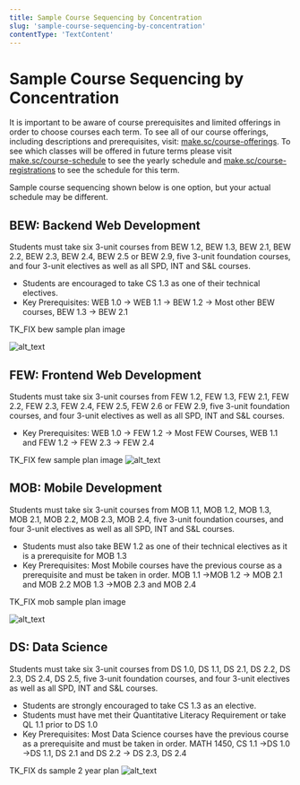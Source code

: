 ```yaml
---
title: Sample Course Sequencing by Concentration
slug: 'sample-course-sequencing-by-concentration'
contentType: 'TextContent'
---
```


# Sample Course Sequencing by Concentration

It is important to be aware of course prerequisites and limited offerings in order to choose courses
each term. To see all of our course offerings, including descriptions and prerequisites, visit:
[make.sc/course-offerings](http://make.sc/course-offerings). To see which classes will be offered in
future terms please visit [make.sc/course-schedule](make.sc/course-schedule) to see the yearly
schedule and [make.sc/course-registrations](make.sc/course-registrations) to see the schedule for
this term.

Sample course sequencing shown below is one option, but your actual schedule may be different.

## BEW: Backend Web Development

Students must take six 3-unit courses from BEW 1.2, BEW 1.3, BEW 2.1, BEW 2.2, BEW 2.3, BEW 2.4, BEW
2.5 or BEW 2.9, five 3-unit foundation courses, and four 3-unit electives as well as all SPD, INT
and S&L courses.

- Students are encouraged to take CS 1.3 as one of their technical electives.
- Key Prerequisites: WEB 1.0 -> WEB 1.1 -> BEW 1.2 -> Most other BEW courses, BEW 1.3 -> BEW 2.1

TK_FIX bew sample plan image

![alt_text](images/image2.png 'image_tooltip')

## FEW: Frontend Web Development

Students must take six 3-unit courses from FEW 1.2, FEW 1.3, FEW 2.1, FEW 2.2, FEW 2.3, FEW 2.4, FEW
2.5, FEW 2.6 or FEW 2.9, five 3-unit foundation courses, and four 3-unit electives as well as all
SPD, INT and S&L courses.

- Key Prerequisites: WEB 1.0 -> FEW 1.2 -> Most FEW Courses, WEB 1.1 and FEW 1.2 -> FEW 2.3 -> FEW
  2.4

TK_FIX few sample plan image ![alt_text](images/image3.png 'image_tooltip')

## MOB: Mobile Development

Students must take six 3-unit courses from MOB 1.1, MOB 1.2, MOB 1.3, MOB 2.1, MOB 2.2, MOB 2.3, MOB
2.4, five 3-unit foundation courses, and four 3-unit electives as well as all SPD, INT and S&L
courses.

- Students must also take BEW 1.2 as one of their technical electives as it is a prerequisite for
  MOB 1.3
- Key Prerequisites: Most Mobile courses have the previous course as a prerequisite and must be
  taken in order. MOB 1.1 ->MOB 1.2 -> MOB 2.1 and MOB 2.2 MOB 1.3 ->MOB 2.3 and MOB 2.4

TK_FIX mob sample plan image

![alt_text](images/image4.png 'image_tooltip')

## DS: Data Science

Students must take six 3-unit courses from DS 1.0, DS 1.1, DS 2.1, DS 2.2, DS 2.3, DS 2.4, DS 2.5,
five 3-unit foundation courses, and four 3-unit electives as well as all SPD, INT and S&L courses.

- Students are strongly encouraged to take CS 1.3 as an elective.
- Students must have met their Quantitative Literacy Requirement or take QL 1.1 prior to DS 1.0
- Key Prerequisites: Most Data Science courses have the previous course as a prerequisite and must
  be taken in order. MATH 1450, CS 1.1 ->DS 1.0 ->DS 1.1, DS 2.1 and DS 2.2 -> DS 2.3, DS 2.4

TK_FIX ds sample 2 year plan ![alt_text](images/image5.png 'image_tooltip')